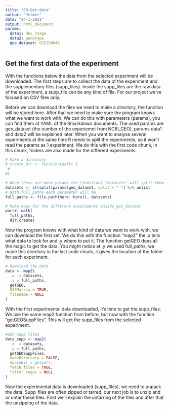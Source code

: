 ```yaml
---
title: "03-Get-data"
author: "Jelmer"
date: "24-1-2021"
output: html_document
params:
  data1: dev_stage
  data2: genotype
  geo_dataset: GSE150646
---
```


## Get the first data of the experiment

With the functions below the data from the selected experiment will be downloaded. The first steps are to collect the data of the experiment and the supplementary files (supp_files). Inside the supp_files are the raw data of the experiment, a supp_file can be any kind of file. For our project we've focused on CSV files only.

Before we can download the files we need to make a directory, the function will be stored here. After that we need to make sure the program knows what we want to work with.
We can do this with parameters (params), you can find them at YAML of the Rmarkdown documents. The used params are geo_dataset (the number of the experiemnt from NCBI_GEO), params data1 and data2 will be explained later.
When you want to analyse several experiments at the same time R needs to split the experiments, so it won't read the params as 1 experiment. We do this with the first code chunk, in this chunk, folders are also made for the different experiments.

```r
# Make a directory
# create_dir <- function(path) {
 # 
#}

# When there are more params the (function) "datasets" will split them
datasets <- strsplit(params$geo_dataset, split = " ") %>% unlist
# With full_paths each parameter will be 
full_paths <- file.path(here::here(), datasets)

# Make maps for the different experiments inside geo_dataset
purrr::walk(
  full_paths,
  dir.create)
```

Now the program knows with what kind of data we want to work with, we can download the first set.
We do this with the function “map2” the .x tells what data to look for and .y where to put it. The function getGEO does all the magic to get the data. You might notice at .y we used full_paths, we made this directory in the last code chunk, it gives the location of the folder for each experiment.

```r
# Download the data 
data <- map2(
  .x  = datasets,
  .y = full_paths,
  getGEO,
  GSEMatrix = TRUE,
  filename = NULL
)
```

With the first experimental data downloaded, it’s time to get the supp_files. We use the same map2 function from before, but now with the function “getGEOSuppFiles”. This will get the supp_files from the selected experiment.

```r
#Get supp files
data_supp <- map2(
  .x  = datasets,
  .y = full_paths,
  getGEOSuppFiles,
  makeDirectory = FALSE, 
  #baseDir = getwd(),
  fetch_files = TRUE, 
  filter_regex = NULL
)
```

Now the experimental data is downloaded (supp_files), we need to unpack the data. Supp_files are often zipped or tarred, our next job is to unzip and or untar these files. First we’ll explain the untarring of the files and after that the unzipping of the data.

